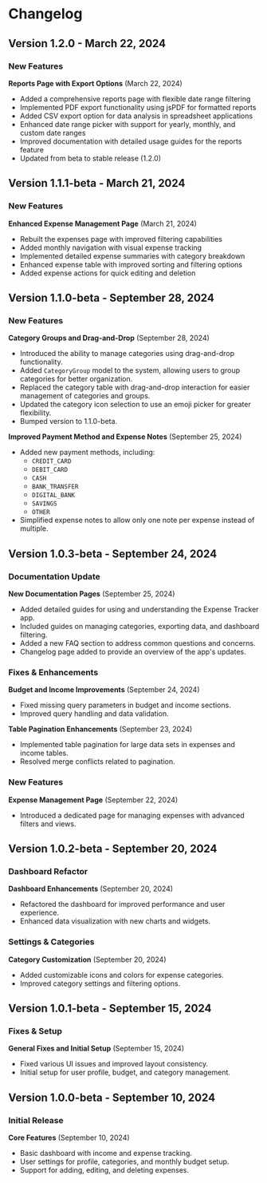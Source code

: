 # Changelog

## Version 1.2.0 - March 22, 2024

### New Features

**Reports Page with Export Options** (March 22, 2024)

- Added a comprehensive reports page with flexible date range filtering
- Implemented PDF export functionality using jsPDF for formatted reports
- Added CSV export option for data analysis in spreadsheet applications
- Enhanced date range picker with support for yearly, monthly, and custom date ranges
- Improved documentation with detailed usage guides for the reports feature
- Updated from beta to stable release (1.2.0)

## Version 1.1.1-beta - March 21, 2024

### New Features

**Enhanced Expense Management Page** (March 21, 2024)

- Rebuilt the expenses page with improved filtering capabilities
- Added monthly navigation with visual expense tracking
- Implemented detailed expense summaries with category breakdown
- Enhanced expense table with improved sorting and filtering options
- Added expense actions for quick editing and deletion

## Version 1.1.0-beta - September 28, 2024

### New Features

**Category Groups and Drag-and-Drop** (September 28, 2024)

- Introduced the ability to manage categories using drag-and-drop functionality.
- Added `CategoryGroup` model to the system, allowing users to group categories for better organization.
- Replaced the category table with drag-and-drop interaction for easier management of categories and groups.
- Updated the category icon selection to use an emoji picker for greater flexibility.
- Bumped version to 1.1.0-beta.

**Improved Payment Method and Expense Notes** (September 25, 2024)

- Added new payment methods, including:
  - `CREDIT_CARD`
  - `DEBIT_CARD`
  - `CASH`
  - `BANK_TRANSFER`
  - `DIGITAL_BANK`
  - `SAVINGS`
  - `OTHER`
- Simplified expense notes to allow only one note per expense instead of multiple.

## Version 1.0.3-beta - September 24, 2024

### Documentation Update

**New Documentation Pages** (September 25, 2024)

- Added detailed guides for using and understanding the Expense Tracker app.
- Included guides on managing categories, exporting data, and dashboard filtering.
- Added a new FAQ section to address common questions and concerns.
- Changelog page added to provide an overview of the app's updates.

### Fixes & Enhancements

**Budget and Income Improvements** (September 24, 2024)

- Fixed missing query parameters in budget and income sections.
- Improved query handling and data validation.

**Table Pagination Enhancements** (September 23, 2024)

- Implemented table pagination for large data sets in expenses and income tables.
- Resolved merge conflicts related to pagination.

### New Features

**Expense Management Page** (September 22, 2024)

- Introduced a dedicated page for managing expenses with advanced filters and views.

## Version 1.0.2-beta - September 20, 2024

### Dashboard Refactor

**Dashboard Enhancements** (September 20, 2024)

- Refactored the dashboard for improved performance and user experience.
- Enhanced data visualization with new charts and widgets.

### Settings & Categories

**Category Customization** (September 20, 2024)

- Added customizable icons and colors for expense categories.
- Improved category settings and filtering options.

## Version 1.0.1-beta - September 15, 2024

### Fixes & Setup

**General Fixes and Initial Setup** (September 15, 2024)

- Fixed various UI issues and improved layout consistency.
- Initial setup for user profile, budget, and category management.

## Version 1.0.0-beta - September 10, 2024

### Initial Release

**Core Features** (September 10, 2024)

- Basic dashboard with income and expense tracking.
- User settings for profile, categories, and monthly budget setup.
- Support for adding, editing, and deleting expenses.
